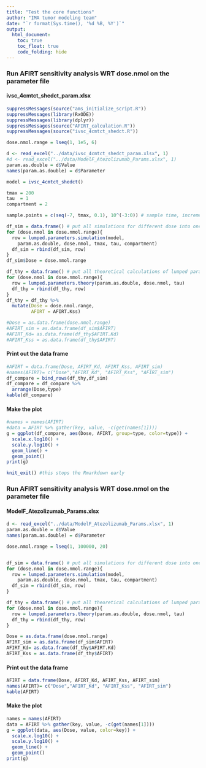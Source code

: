 ```yaml
---
title: "Test the core functions"
author: "IMA tumor modeling team"
date: "`r format(Sys.time(), '%d %B, %Y')`"
output:
  html_document:
    toc: true
    toc_float: true
    code_folding: hide
---
```

### Run AFIRT sensitivity analysis WRT dose.nmol on the parameter file
#### ivsc_4cmtct_shedct_param.xlsx

```r
suppressMessages(source("ams_initialize_script.R"))
suppressMessages(library(RxODE))
suppressMessages(library(dplyr))
suppressMessages(source("AFIRT_calculation.R"))
suppressMessages(source("ivsc_4cmtct_shedct.R"))

dose.nmol.range = lseq(1, 1e5, 6)

d <- read_excel("../data/ivsc_4cmtct_shedct_param.xlsx", 1)
#d <- read_excel("../data/ModelF_Atezolizumab_Params.xlsx", 1)
param.as.double = d$Value
names(param.as.double) = d$Parameter

model = ivsc_4cmtct_shedct()

tmax = 200
tau  = 1
compartment = 2

sample.points = c(seq(-7, tmax, 0.1), 10^(-3:0)) # sample time, increment by 0.1

df_sim = data.frame() # put all simulations for different dose into one data frame
for (dose.nmol in dose.nmol.range){
  row = lumped.parameters.simulation(model,
    param.as.double, dose.nmol, tmax, tau, compartment)
  df_sim = rbind(df_sim, row)
}
df_sim$Dose = dose.nmol.range

df_thy = data.frame() # put all theoretical calculations of lumped parameters at different dose together
for (dose.nmol in dose.nmol.range){
  row = lumped.parameters.theory(param.as.double, dose.nmol, tau)
  df_thy = rbind(df_thy, row)
}
df_thy = df_thy %>%
  mutate(Dose = dose.nmol.range,
         AFIRT = AFIRT.Kss)

#Dose = as.data.frame(dose.nmol.range)
#AFIRT_sim = as.data.frame(df_sim$AFIRT)
#AFIRT_Kd= as.data.frame(df_thy$AFIRT.Kd)
#AFIRT_Kss = as.data.frame(df_thy$AFIRT)

```
#### Print out the data frame
```r
#AFIRT = data.frame(Dose, AFIRT_Kd, AFIRT_Kss, AFIRT_sim)
#names(AFIRT)= c("Dose","AFIRT_Kd", "AFIRT_Kss", "AFIRT_sim")
df_compare = bind_rows(df_thy,df_sim)
df_compare = df_compare %>%
  arrange(Dose,type)
kable(df_compare)
```

#### Make the plot
```r
#names = names(AFIRT)
#data = AFIRT %>% gather(key, value, -c(get(names[1])))
g = ggplot(df_compare, aes(Dose, AFIRT, group=type, color=type)) +
  scale.x.log10() +
  scale.y.log10() +
  geom_line() +
  geom_point()
print(g)
```

```r
knit_exit() #this stops the Rmarkdown early
```

### Run AFIRT sensitivity analysis WRT dose.nmol on the parameter file
#### ModelF_Atezolizumab_Params.xlsx

```r

d <- read_excel("../data/ModelF_Atezolizumab_Params.xlsx", 1)
param.as.double = d$Value
names(param.as.double) = d$Parameter

dose.nmol.range = lseq(1, 100000, 20)


df_sim = data.frame() # put all simulations for different dose into one data frame
for (dose.nmol in dose.nmol.range){
  row = lumped.parameters.simulation(model,
    param.as.double, dose.nmol, tmax, tau, compartment)
  df_sim = rbind(df_sim, row)
}

df_thy = data.frame() # put all theoretical calculations of lumped parameters at different dose together
for (dose.nmol in dose.nmol.range){
  row = lumped.parameters.theory(param.as.double, dose.nmol, tau)
  df_thy = rbind(df_thy, row)
}

Dose = as.data.frame(dose.nmol.range)
AFIRT_sim = as.data.frame(df_sim$AFIRT)
AFIRT_Kd= as.data.frame(df_thy$AFIRT.Kd)
AFIRT_Kss = as.data.frame(df_thy$AFIRT)

```
#### Print out the data frame
```r
AFIRT = data.frame(Dose, AFIRT_Kd, AFIRT_Kss, AFIRT_sim)
names(AFIRT)= c("Dose","AFIRT_Kd", "AFIRT_Kss", "AFIRT_sim")
kable(AFIRT)
```

#### Make the plot
```r
names = names(AFIRT)
data = AFIRT %>% gather(key, value, -c(get(names[1])))
g = ggplot(data, aes(Dose, value, color=key)) +
  scale.x.log10() +
  scale.y.log10() +
  geom_line() +
  geom_point()
print(g)
```



